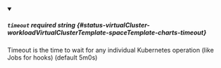 
<details className="config-field" data-expandable="false" open>
<summary>

##### `timeout` <span className="config-field-required" data-required="false">required</span> <span className="config-field-type">string</span> <span className="config-field-default"></span> <span className="config-field-enum"></span> {#status-virtualCluster-workloadVirtualClusterTemplate-spaceTemplate-charts-timeout}

Timeout is the time to wait for any individual Kubernetes operation (like Jobs for hooks) (default 5m0s)

</summary>



</details>
